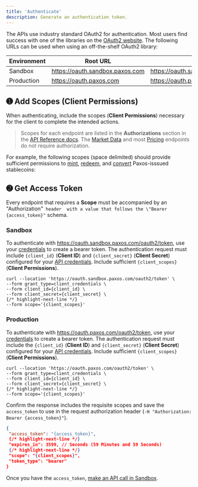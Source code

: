```yaml
---
title: 'Authenticate'
description: Generate an authentication token.
---
```


[credentials]: developer/credentials.mdx
[login]: https://dashboard.paxos.com
[support]: https://support.liftdollar.com
[oauth2]: https://oauth.net/code
[convert]: developer/convert.mdx
[make an API call in Sandbox]: developer/request.mdx
[mint]: developer/mint.mdx
[redeem]: developer/redeem.mdx

The APIs use industry standard OAuth2 for authentication. 
Most users find success with one of the libraries on the [OAuth2 website][oauth2].
The following URLs can be used when using an off-the-shelf OAuth2 library:

| Environment | Root URL | Full Path |
| --- | --- | --- |
| Sandbox | https://oauth.sandbox.paxos.com | https://oauth.sandbox.paxos.com/oauth2/token |
| Production | https://oauth.paxos.com | https://oauth.paxos.com/oauth2/token |

## ➊ Add Scopes (Client Permissions)

When authenticating, include the scopes (**Client Permissions**) necessary for the client to complete the intended actions.

> Scopes for each endpoint are listed in the **Authorizations** section in the [API Reference docs](/api/v2).
> The [Market Data](/api-reference/market-data) and most [Pricing](/api-reference/pricing) endpoints do not require authorization.

For example, the following scopes (space delimited) should provide sufficient permissions to [mint], [redeem], and [convert] Paxos-isssued stablecoins:

<Scopes />

## ➋ Get Access Token

Every endpoint that requires a **Scope** must be accompanied by an \"Authorization"` header 
with a value that follows the \"Bearer {access_token}"` schema.
### Sandbox

To authenticate with https://oauth.sandbox.paxos.com/oauth2/token, use your [credentials][credentials] to create a bearer token. 
The authentication request must include  `{client_id}` (**Client ID**) and `{client_secret}` (**Client Secret**) configured for your [API credentials][credentials].
Include sufficient `{client_scopes}` (**Client Permissions**).
```shell
curl --location 'https://oauth.sandbox.paxos.com/oauth2/token' \
--form grant_type=client_credentials \
--form client_id={client_id} \
--form client_secret={client_secret} \
{/* highlight-next-line */}
--form scope='{client_scopes}'
```
### Production

To authenticate with https://oauth.paxos.com/oauth2/token, use your [credentials][credentials] to create a bearer token. 
The authentication request must include the `{client_id}` (**Client ID**) and `{client_secret}` (**Client Secret**) configured for your [API credentials][credentials].
Include sufficient `{client_scopes}` (**Client Permissions**).
```shell
curl --location 'https://oauth.paxos.com/oauth2/token' \
--form grant_type=client_credentials \
--form client_id={client_id} \
--form client_secret={client_secret} \
{/* highlight-next-line */}
--form scope='{client_scopes}'
```
Confirm the response includes the requisite scopes and save the `access_token` to use in the request authorization header (`-H "Authorization: Bearer {access_token}"`).

```json
{
 "access_token": "{access_token}",
 {/* highlight-next-line */}
 "expires_in": 3599, // Seconds (59 Minutes and 59 Seconds)
 {/* highlight-next-line */}
 "scope": "{client_scopes}",
 "token_type": "bearer"
}
```

Once you have the `access_token`, [make an API call in Sandbox].
